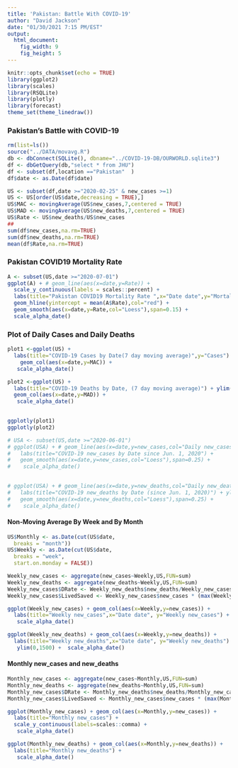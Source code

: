 ```yaml
---
title: 'Pakistan: Battle With COVID-19'
author: "David Jackson"
date: "01/30/2021 7:15 PM/EST"
output: 
  html_document: 
    fig_width: 9
    fig_height: 5
---
```


```r
knitr::opts_chunk$set(echo = TRUE)
library(ggplot2)
library(scales)
library(RSQLite)
library(plotly)
library(forecast)
theme_set(theme_linedraw())
```

### Pakistan's Battle with COVID-19

```r
rm(list=ls())
source("../DATA/movavg.R")
db <- dbConnect(SQLite(), dbname="../COVID-19-DB/OURWORLD.sqlite3")
df <- dbGetQuery(db,"select * from JHU")
df <- subset(df,location =="Pakistan"  )
df$date <- as.Date(df$date)

```
```r
US <- subset(df,date >="2020-02-25" & new_cases >=1)
US <- US[order(US$date,decreasing = TRUE),]
US$MAC <- movingAverage(US$new_cases,7,centered = TRUE)
US$MAD <- movingAverage(US$new_deaths,7,centered = TRUE)
US$Rate <- US$new_deaths/US$new_cases
##
sum(df$new_cases,na.rm=TRUE)
sum(df$new_deaths,na.rm=TRUE)
mean(df$Rate,na.rm=TRUE)
```

### Pakistan COVID19 Mortality Rate

```r
A <- subset(US,date >="2020-07-01")
ggplot(A) + # geom_line(aes(x=date,y=Rate)) +
  scale_y_continuous(labels = scales::percent) +
  labs(title="Pakistan COVID19 Mortality Rate ",x="Date date",y="Mortality Rate") +
  geom_hline(yintercept = mean(A$Rate),col="red") +
  geom_smooth(aes(x=date,y=Rate,col="Loess"),span=0.15) +
  scale_alpha_date()

```

### Plot of Daily Cases and Daily Deaths

```r
plot1 <-ggplot(US) +  
  labs(title="COVID-19 Cases by Date(7 day moving average)",y="Cases") +
    geom_col(aes(x=date,y=MAC)) +
   scale_alpha_date()

plot2 <-ggplot(US) + 
  labs(title="COVID-19 Deaths by Date, (7 day moving average)") + ylim(0,200) +
  geom_col(aes(x=date,y=MAD)) +
   scale_alpha_date()
  

ggplotly(plot1)
ggplotly(plot2)

```


```r
# USA <- subset(US,date >="2020-06-01")
# ggplot(USA) + # geom_line(aes(x=date,y=new_cases,col="Daily new_cases")) +
#   labs(title="COVID-19 new_cases by Date since Jun. 1, 2020") +
#   geom_smooth(aes(x=date,y=new_cases,col="Loess"),span=0.25) +
#    scale_alpha_date()
  
```
```r
# ggplot(USA) + # geom_line(aes(x=date,y=new_deaths,col="Daily new_deaths")) +
#   labs(title="COVID-19 new_deaths by Date (since Jun. 1, 2020)") + ylim(0,200) +
#   geom_smooth(aes(x=date,y=new_deaths,col="Loess"),span=0.25) +
#    scale_alpha_date()
```

#### Non-Moving Average By Week and By Month

```r
US$Monthly <- as.Date(cut(US$date,
  breaks = "month"))
US$Weekly <- as.Date(cut(US$date,
  breaks = "week",
  start.on.monday = FALSE))

```
```r
Weekly_new_cases <- aggregate(new_cases~Weekly,US,FUN=sum)
Weekly_new_deaths <- aggregate(new_deaths~Weekly,US,FUN=sum)
Weekly_new_cases$DRate <- Weekly_new_deaths$new_deaths/Weekly_new_cases$new_cases
Weekly_new_cases$LivedSaved <- Weekly_new_cases$new_cases * (max(Weekly_new_cases$DRate) - Weekly_new_cases$DRate) 

```
```r
ggplot(Weekly_new_cases) + geom_col(aes(x=Weekly,y=new_cases)) + 
  labs(title="Weekly new_cases",x="Date date", y="Weekly new_cases") +
   scale_alpha_date()

ggplot(Weekly_new_deaths) + geom_col(aes(x=Weekly,y=new_deaths)) + 
  labs(title="Weekly new_deaths",x="Date date", y="Weekly new_deaths") +
   ylim(0,1500) +  scale_alpha_date()
``` 


#### Monthly new_cases and new_deaths

```r

Monthly_new_cases <- aggregate(new_cases~Monthly,US,FUN=sum)
Monthly_new_deaths <- aggregate(new_deaths~Monthly,US,FUN=sum)
Monthly_new_cases$DRate <- Monthly_new_deaths$new_deaths/Monthly_new_cases$new_cases
Monthly_new_cases$LivedSaved <- Monthly_new_cases$new_cases * (max(Monthly_new_cases$DRate) - Monthly_new_cases$DRate) * 100
```
```r
ggplot(Monthly_new_cases) + geom_col(aes(x=Monthly,y=new_cases)) +
  labs(title="Monthly new_cases") +
  scale_y_continuous(labels=scales::comma) +
   scale_alpha_date()

ggplot(Monthly_new_deaths) + geom_col(aes(x=Monthly,y=new_deaths)) +
  labs(title="Monthly new_deaths") +
   scale_alpha_date()
```
